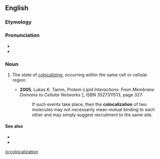 ==English==
{{wikipedia}}

===Etymology===
{{prefix|co|localization|lang=en}}

===Pronunciation===
* {{IPA|kɔˌloʊkəlɪˈzeɪʃən|lang=en}}
* {{rhymes|eɪʃən|lang=en}}

===Noun===
{{en-noun}}

# {{label|en|cytology}} The state of [[colocalize|colocalizing]], occurring within the same cell or cellular region.
#* '''2005''', Lukas K. Tamm, ''Protein-Lipid Interactions: From Membrane Domains to Cellular Networks'' [http://books.google.com/books?id=og5QM8Jc-LUC], ISBN 3527311513, page 327:
#*: If such events take place, then the '''colocalization''' of two molecules may not necessarily mean mutual binding to each other and may simply suggest recruitment to the same site.

====See also====
* {{l|en|collocation}}
* {{l|en|colocation}}

[[io:colocalization]]